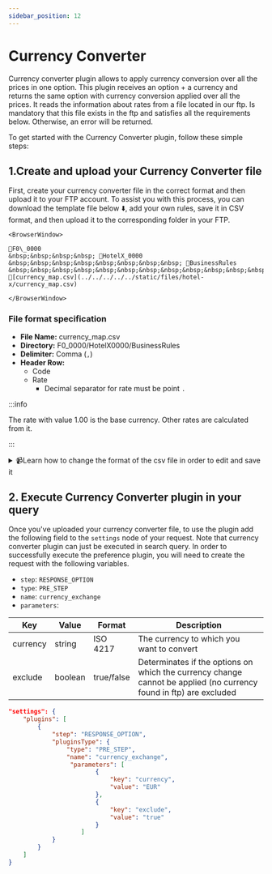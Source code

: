 ```yaml
---
sidebar_position: 12
---
```


# Currency Converter

Currency converter plugin allows to apply currency conversion over all the prices in one option. This plugin receives an option + a currency and returns the same option with currency conversion applied over all the prices. It reads the information about rates from a file located in our ftp. Is mandatory that this file exists in the ftp and satisfies all the requirements below. Otherwise, an error will be returned.

To get started with the Currency Converter plugin, follow these simple steps:

##  1.Create and upload your Currency Converter file

First, create your currency converter file in the correct format and then upload it to your FTP account. To assist you with this process, you can download the template file below ⬇️, add your own rules, save it in CSV format, and then upload it to the corresponding folder in your FTP.

```mdx-code-block
<BrowserWindow>

📁F0\_0000  
&nbsp;&nbsp;&nbsp;&nbsp; 📁HotelX_0000  
&nbsp;&nbsp;&nbsp;&nbsp;&nbsp;&nbsp;&nbsp;&nbsp; 📁BusinessRules  
&nbsp;&nbsp;&nbsp;&nbsp;&nbsp;&nbsp;&nbsp;&nbsp;&nbsp;&nbsp;&nbsp;&nbsp; 📄[currency_map.csv](../../../../../static/files/hotel-x/currency_map.csv)

</BrowserWindow>
```


### File format specification

* **File Name:** currency_map.csv
* **Directory:** F0_0000/HotelX0000/BusinessRules
* **Delimiter:** Comma (`,`)
* **Header Row:**
    * Code
    * Rate
        * Decimal separator for rate must be point `.`


:::info

The rate with value 1.00 is the base currency. Other rates are calculated from it.

:::


<details>
    <summary>📹Learn how to change the format of the csv file in order to edit and save it</summary>
    <div>
        <div>[Añadir vídeo]</div>
    </div>
</details>


## 2. Execute Currency Converter plugin in your query

Once you've uploaded your currency converter file, to use the plugin add the following field to the `settings` node of your request. Note that currency converter plugin can just be executed in search query. In order to successfully execute the preference plugin, you will need to create the request with the following variables.

* `step`: `RESPONSE_OPTION`
* `type`: `PRE_STEP`
* `name`: `currency_exchange`
* `parameters`:

| Key      | Value   | Format     | Description                                                                                                        |
|----------|---------|------------|--------------------------------------------------------------------------------------------------------------------|
| currency | string  | ISO 4217   | The currency to which you want to convert                                                                          |
| exclude  | boolean | true/false | Determinates if the options on which the currency change cannot be applied (no currency found in ftp) are excluded |

```json
"settings": {
	"plugins": [
		{
			"step": "RESPONSE_OPTION",
			"pluginsType": {
				"type": "PRE_STEP",
				"name": "currency_exchange",
                 "parameters": [
						{
							"key": "currency",
							"value": "EUR"
						},
						{
							"key": "exclude",
							"value": "true"
						}
					]
			}
		}
	]
}
```